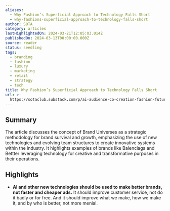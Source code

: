 ```yaml
---
aliases:
  - Why Fashion’s Superficial Approach to Technology Falls Short
  - why-fashions-superficial-approach-to-technology-falls-short
author: SOTA
category: articles
lastHighlightedOn: 2024-03-21T12:05:03.014Z
publishedOn: 2024-03-13T00:00:00.000Z
source: reader
status: seedling
tags:
  - branding
  - fashion
  - luxury
  - marketing
  - retail
  - strategy
  - tech
title: Why Fashion’s Superficial Approach to Technology Falls Short
url: >-
  https://sotaclub.substack.com/p/ai-audience-co-creation-fashion-future?utm_source=multiple-personal-recommendations-email&utm_medium=email&triedRedirect=true
---
```

## Summary

The article discusses the concept of Brand Universes as a strategic methodology for brand survival and growth, emphasizing the use of new technologies and evolving team structures to create innovative systems within the industry. It highlights examples of brands like Balenciaga and Bettter leveraging technology for creative and transformative purposes in their operations.

## Highlights

- **AI and other new technologies should be used to make better brands, not faster and cheaper ads.** It should improve customer service, not do it badly or for free. And it should improve what we make, how we make it, and by who is better, not more menial.
